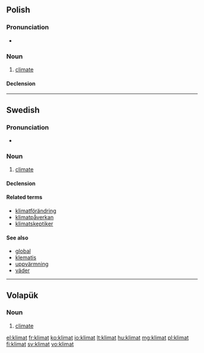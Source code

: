 ==Polish==

===Pronunciation===
* {{IPA|[ˈklʲimat]|lang=pl}}

===Noun===
{{infl|pl|noun|g=m}}

# [[climate]]

====Declension====
{{pl-decl-noun
|klimat|klimaty
|klimatu|klimatów
|klimatowi|klimatom
|klimat|klimaty
|klimatem|klimatami
|klimacie|klimatach
|klimacie|klimaty
}}

----

==Swedish==

===Pronunciation===
* {{audio|Sv-klimat.ogg|Audio}}

===Noun===
{{sv-noun|g=n}}

# [[climate]]

====Declension====
{{sv-noun-n-zero}}

====Related terms====
* [[klimatförändring]]
* [[klimatpåverkan]]
* [[klimatskeptiker]]

====See also====
* [[global]]
* [[klematis]]
* [[uppvärmning]]
* [[väder]]

----

==Volapük==

===Noun===
{{infl|vo|noun}}

# [[climate]]

[[el:klimat]]
[[fr:klimat]]
[[ko:klimat]]
[[io:klimat]]
[[lt:klimat]]
[[hu:klimat]]
[[mg:klimat]]
[[pl:klimat]]
[[fi:klimat]]
[[sv:klimat]]
[[vo:klimat]]